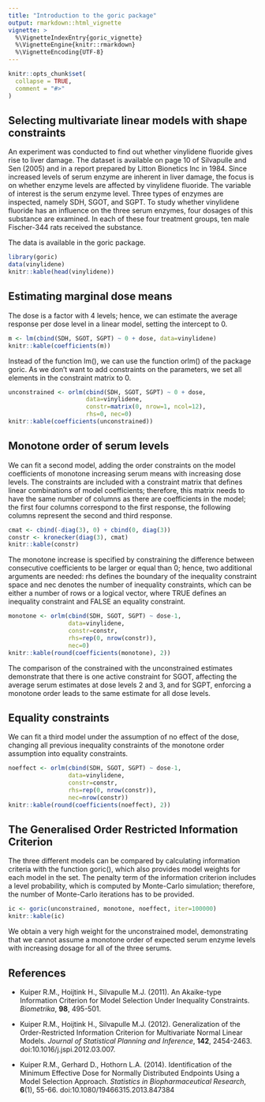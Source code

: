 ```yaml
---
title: "Introduction to the goric package"
output: rmarkdown::html_vignette
vignette: >
  %\VignetteIndexEntry{goric_vignette}
  %\VignetteEngine{knitr::rmarkdown}
  %\VignetteEncoding{UTF-8}
---
```


```r
knitr::opts_chunk$set(
  collapse = TRUE,
  comment = "#>"
)
```


## Selecting multivariate linear models with shape constraints

An experiment was conducted to find out whether vinylidene fluoride gives rise to liver damage. The dataset is available on page 10 of Silvapulle and Sen (2005) and in a report prepared by Litton Bionetics Inc in 1984. Since increased levels of serum enzyme are inherent in liver damage, the focus is on whether enzyme levels are affected by vinylidene fluoride. The variable of interest is the serum enzyme level. Three types of enzymes are inspected, namely SDH, SGOT, and SGPT. To study whether vinylidene fluoride has an influence on the three serum enzymes, four dosages of this substance are examined. In each of these four treatment groups, ten male Fischer-344 rats received the substance.

The data is available in the goric package.

```r
library(goric)
data(vinylidene)
knitr::kable(head(vinylidene))
```

## Estimating marginal dose means

The dose is a factor with 4 levels; hence, we can estimate the average response per dose level in a linear model, setting the intercept to 0. 

```r
m <- lm(cbind(SDH, SGOT, SGPT) ~ 0 + dose, data=vinylidene)
knitr::kable(coefficients(m))
```

Instead of the function lm(), we can use the function orlm() of the package goric. As we don't want to add constraints on the parameters, we set all elements in the constraint matrix to 0.

```r
unconstrained <- orlm(cbind(SDH, SGOT, SGPT) ~ 0 + dose, 
                      data=vinylidene,
                      constr=matrix(0, nrow=1, ncol=12), 
                      rhs=0, nec=0)
knitr::kable(coefficients(unconstrained))
```


## Monotone order of serum levels

We can fit a second model, adding the order constraints on the model coefficients of monotone increasing serum means with increasing dose levels. The constraints are included with a constraint matrix that defines linear combinations of model coefficients; therefore, this matrix needs to have the same number of columns as there are coefficients in the model; the first four columns correspond to the first response, the following columns represent the second and third response.

```r
cmat <- cbind(-diag(3), 0) + cbind(0, diag(3))
constr <- kronecker(diag(3), cmat)
knitr::kable(constr)
```

The monotone increase is specified by constraining the difference between consecutive coefficients to be larger or equal than 0; hence, two additional arguments are needed: rhs defines the boundary of the inequality constraint space and nec denotes the number of inequality constraints, which can be either a number of rows or a logical vector, where TRUE defines an inequality constraint and FALSE an equality constraint.

```r
monotone <- orlm(cbind(SDH, SGOT, SGPT) ~ dose-1,
                 data=vinylidene,
                 constr=constr, 
                 rhs=rep(0, nrow(constr)), 
                 nec=0)
knitr::kable(round(coefficients(monotone), 2))
```

The comparison of the constrained with the unconstrained estimates demonstrate that there is one active constraint for SGOT, affecting the average serum estimates at dose levels 2 and 3, and for SGPT, enforcing a monotone order leads to the same estimate for all dose levels.


## Equality constraints

We can fit a third model under the assumption of no effect of the dose, changing all previous inequality constraints of the monotone order assumption into equality constraints. 

```r
noeffect <- orlm(cbind(SDH, SGOT, SGPT) ~ dose-1,
                 data=vinylidene,
                 constr=constr, 
                 rhs=rep(0, nrow(constr)), 
                 nec=nrow(constr))
knitr::kable(round(coefficients(noeffect), 2))
```

## The Generalised Order Restricted Information Criterion

The three different models can be compared by calculating information criteria with the function goric(), which also provides model weights for each model in the set.
The penalty term of the information criterion includes a level probability, which is computed by Monte-Carlo simulation; therefore, the number of Monte-Carlo iterations has to be provided.

```r
ic <- goric(unconstrained, monotone, noeffect, iter=100000)
knitr::kable(ic)
```

We obtain a very high weight for the unconstrained model, demonstrating that we cannot assume a monotone order of expected serum enzyme levels with increasing dosage for all of the three serums.


## References

* Kuiper R.M., Hoijtink H., Silvapulle M.J. (2011). An Akaike-type Information Criterion for Model Selection Under Inequality Constraints. *Biometrika*, **98**, 495-501.

* Kuiper R.M., Hoijtink H., Silvapulle M.J. (2012). Generalization of the Order-Restricted Information Criterion for Multivariate Normal Linear Models. *Journal of Statistical Planning and Inference*, **142**, 2454-2463. doi:10.1016/j.jspi.2012.03.007.

* Kuiper R.M., Gerhard D., Hothorn L.A. (2014). Identification of the Minimum Effective Dose for Normally Distributed Endpoints Using a Model Selection Approach. *Statistics in Biopharmaceutical Research*, **6**(1), 55-66. doi:10.1080/19466315.2013.847384
